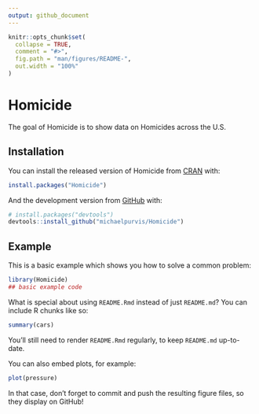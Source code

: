 ```yaml
---
output: github_document
---
```


<!-- README.md is generated from README.Rmd. Please edit that file -->

```r
knitr::opts_chunk$set(
  collapse = TRUE,
  comment = "#>",
  fig.path = "man/figures/README-",
  out.width = "100%"
)
```

# Homicide

<!-- badges: start -->
<!-- badges: end -->

The goal of Homicide is to show data on Homicides across the U.S.

## Installation

You can install the released version of Homicide from [CRAN](https://CRAN.R-project.org) with:

``` r
install.packages("Homicide")
```

And the development version from [GitHub](https://github.com/) with:

``` r
# install.packages("devtools")
devtools::install_github("michaelpurvis/Homicide")
```
## Example

This is a basic example which shows you how to solve a common problem:

```r
library(Homicide)
## basic example code
```

What is special about using `README.Rmd` instead of just `README.md`? You can include R chunks like so:

```r
summary(cars)
```

You'll still need to render `README.Rmd` regularly, to keep `README.md` up-to-date.

You can also embed plots, for example:

```r
plot(pressure)
```

In that case, don't forget to commit and push the resulting figure files, so they display on GitHub!
